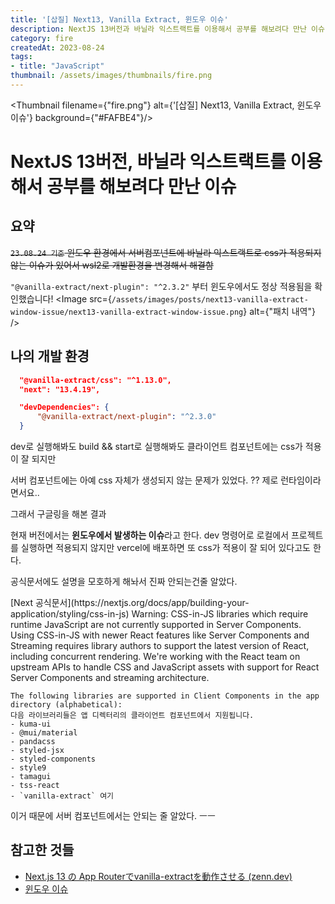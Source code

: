 ```yaml
---
title: '[삽질] Next13, Vanilla Extract, 윈도우 이슈'
description: NextJS 13버전과 바닐라 익스트랙트를 이용해서 공부를 해보려다 만난 이슈
category: fire
createdAt: 2023-08-24
tags:
- title: "JavaScript"
thumbnail: /assets/images/thumbnails/fire.png
---
```


<Thumbnail filename={"fire.png"} alt={'[삽질] Next13, Vanilla Extract, 윈도우 이슈'} background={"#FAFBE4"}/>

<Divider />

# NextJS 13버전, 바닐라 익스트랙트를 이용해서 공부를 해보려다 만난 이슈

## 요약

~~`23.08.24 기준` 윈도우 환경에서 서버컴포넌트에 바닐라 익스트랙트로 css가 적용되지 않는 이슈가 있어서
wsl2로 개발환경을 변경해서 해결함~~

`"@vanilla-extract/next-plugin": "^2.3.2"` 부터 윈도우에서도 정상 적용됨을 확인했습니다!
<Image src={`/assets/images/posts/next13-vanilla-extract-window-issue/next13-vanilla-extract-window-issue.png`} alt={"패치 내역"} />

## 나의 개발 환경
```json
  "@vanilla-extract/css": "^1.13.0",
  "next": "13.4.19",

  "devDependencies": {
      "@vanilla-extract/next-plugin": "^2.3.0"
  }
```

dev로 실행해봐도 build && start로 실행해봐도 클라이언트 컴포넌트에는 css가 적용이 잘 되지만

서버 컴포넌트에는 아예 css 자체가 생성되지 않는 문제가 있었다. ?? 제로 런타임이라면서요..

그래서 구글링을 해본 결과

현재 버전에서는 **윈도우에서 발생하는 이슈**라고 한다. dev 명령어로 로컬에서 프로젝트를 실행하면 적용되지 않지만 vercel에 배포하면 또 css가 적용이 잘 되어 있다고도 한다.

공식문서에도 설명을 모호하게 해놔서 진짜 안되는건줄 알았다.



<Alert>
  [Next 공식문서](https://nextjs.org/docs/app/building-your-application/styling/css-in-js)
  <Collapsible summary={"문서 내용"}>
    Warning: CSS-in-JS libraries which require runtime JavaScript are not currently supported in Server Components. Using CSS-in-JS with newer React features like Server Components and Streaming requires library authors to support the latest version of React, including concurrent rendering.
    We're working with the React team on upstream APIs to handle CSS and JavaScript assets with support for React Server Components and streaming architecture.

    The following libraries are supported in Client Components in the app directory (alphabetical):
    다음 라이브러리들은 앱 디렉터리의 클라이언트 컴포넌트에서 지원됩니다.
    - kuma-ui
    - @mui/material
    - pandacss
    - styled-jsx
    - styled-components
    - style9
    - tamagui
    - tss-react
    - `vanilla-extract` 여기
  </Collapsible>

</Alert>

이거 때문에 서버 컴포넌트에서는 안되는 줄 알았다. ㅡㅡ

## 참고한 것들

- [Next.js 13 の App Routerでvanilla-extractを動作させる (zenn.dev)](https://zenn.dev/keitakn/scraps/b872604237472e)
- [윈도우 이슈](https://github.com/vanilla-extract-css/vanilla-extract/issues/1086#issuecomment-1666973987)
